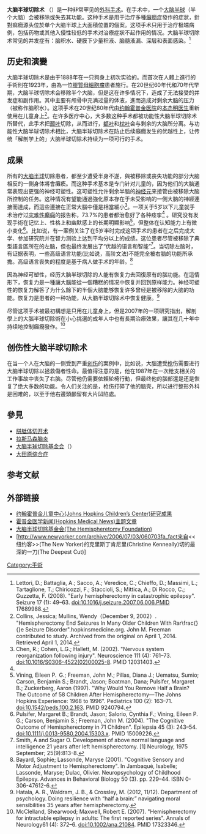 {{Rough translation}}

'''大脑半球切除术''' （{{lang-en|Hemispherectomy}}）是一种非常罕见的[[外科手术|外科手术]]。在手术中，一个[[大脑半球|大脑半球]]（半个大脑）会被移除或失去其功能。这种手术是用于治疗多種[[癲癇症|癲癇症]]發作的症狀，針對痲癇源头位於单个大脑半球上大面積位置的個案。这项手术只用于治疗极端病例，包括药物或其他入侵性较低的手术对治療症狀不起作用的情况。大脑半球切除术常见的并发症有：脑积水、硬膜下少量积液、脑髓液漏、深层和表面感染。<ref name="Lettori"> Lettori, D.; Battaglia, A.; Sacco, A.; Veredice, C.; Chieffo, D.; Massimi, L.; Tartaglione, T.; Chiricozzi, F.; Staccioli, S.; Mittica, A.; Di Rocco, C.; Guzzetta, F. (2008). "Early hemispherectomy in catastrophic epilepsy". Seizure 17 (1): 49–63. doi:10.1016/j.seizure.2007.06.006.PMID 17689988.</ref>

== {{anchor|functional hemispherectomy}}历史和演變==
大脑半球切除术是由{{link-en|弗瑞德·戈尔茨|Friedrich Goltz}}于1888年在一只狗身上初次实验的。而首次在人體上進行的手術則在1923年，由{{link-en|瓦特·丹迪|Walter Dandy}}為一位[[膠質母細胞瘤|膠質母細胞瘤]]患者施行。在20世纪60年代和70年代早期，大脑半球切除术会移除半个大脑，但是这在许多情况下，造成了无法接受的并发症和副作用。其中主要有颅骨中充满过量的体液，進而造成对剩余大脑的压力（被称作脑积水）。这项手术在20世纪80年代由[[约翰霍普金医院|约翰霍普金医院]]的[[本杰明医生|本杰明医生]]重新使用在儿童身上<ref name="Collins"> Collins, Jessica; Mullins, Wendy（December 9, 2002）. "Hemispherectomy End Seizures In Many Older Children With Rar\frac{}{}e Seizure Disorder".hopkinsmedicine.org. John M. Freeman contributed to study. Archived from the original on April 1, 2014. Retrieved April 1, 2014.</ref>。在许多医疗中心，大多数这种手术都被功能性大脑半球切除术所替代，此手术把[[颞叶|颞叶]]切除，从而进行{{le|胼胝体切开术|Corpus callosotomy}}，[[额叶|额叶]]和[[枕叶|枕叶]]会与剩余的大脑所分离。与功能性大脑半球切除术相比，大脑半球切除术在防止后续癲癇发生的优越性上，让传统「解剖学上的」大脑半球切除术持续为一项可行的手术。

== 成果 ==
所有的[[大脑半球|大脑半球]]切除患者，都至少遭受半身不遂，與被移除或丧失功能的部分大脑相反的一側身体將會癱瘓。而这种手术基本是专门针对儿童的，因为他们的大脑通常表现出更强的神经可塑性。这可塑性允许剩余半脑的[[神经元|神经元]]来接管由被移除大脑所控制的任务。这种情况有望能通過強化原本存在于未受影响的一側大脑的神經連接而達成，而這些連接在正常大腦中僅是相當細小<ref name="Chen">Chen, R.; Cohen, L.G.; Hallett, M. (2002). "Nervous system reorganization following injury". Neuroscience 111 (4): 761–73. doi:10.1016/S0306-4522(02)00025-8. PMID 12031403.</ref>。一项关于5岁以下儿童就手术治疗过[[灾难性癫痫|灾难性癫痫]]的报告称，73.7%的患者都治愈好了各种痉挛<ref name="Lettori"/> 。研究没有发现手術在记忆上、性格上和幽默感上的长期明顯影响<ref name="Vining"> Vining, Eileen P.  G.; Freeman, John M.; Pillas, Diana J.; Uematsu, Sumio; Carson, Benjamin S.; Brandt, Jason; Boatman, Dana; Pulsifer, Margaret B.; Zuckerberg, Aaron (1997). "Why Would You Remove Half a Brain? The Outcome of 58 Children After Hemispherectomy—The Johns Hopkins Experience: 1968 to 1996". Pediatrics 100 (2): 163–71. doi:10.1542/peds.100.2.163. PMID 9240794.</ref>，但整体在认知能力上有微小变化<ref name="Pulsifer"> Pulsifer, Margaret B.; Brandt, Jason; Salorio, Cynthia F.; Vining, Eileen P. G.; Carson, Benjamin S.; Freeman, John M. (2004). "The Cognitive Outcome of Hemispherectomy in 71 Children". Epilepsia 45 (3): 243–54. doi:10.1111/j.0013-9580.2004.15303.x. PMID 15009226.</ref>。比如说，有一案例关注了在5岁半时完成这项手术的患者在之后完成大学、参加研究院并在智力测验上达到平均分以上的成绩。这位患者尽管被移除了典型語言區所在的左脑，但也最终发展出了“优越的语言和智能”<ref name="Smith">Smith, A and Sugar O. Development of above normal language and intelligence 21 years after left hemispherectomy. [1] Neurology, 1975 September; 25(9):813-8.</ref>。当切除左脑时，有证据表明，一些高级语言功能(比如说，高阶文法)不能完全被右脑的功能所承擔。高级语言丧失的程度是基于病人做手术的年龄。<ref name="Bayard"> Bayard, Sophie; Lassonde, Maryse (2001). "Cognitive Sensory and Motor Adjustment to Hemispherectomy". In Jambaqué, Isabelle; Lassonde, Maryse; Dulac, Olivier. Neuropsychology of Childhood Epilepsy. Advances in Behavioral Biology 50 (3). pp. 229–44. ISBN 0-306-47612-6.</ref>

因為神经可塑性，经历大脑半球切除的人能有恢复力去回復原有的腦功能。在這情形下，恢复力是一種讓大腦能從一個糟糕的情况中恢复并回到原样能力。神经可塑性的恢复力解答了为什么餘下的半個大脑能够恢复许多曾经是被移除的大脑的功能。恢复力是患者的一种功能，从大脑半球切除术中恢复健康。<ref name="Hatala">Hatala, A. R., Waldram, J. B., & Crossley, M. (2012, 11/12). Department of psychology. Doing resilience with “half a brain:” navigating moral sensibilities 35 years after hemispherectomy.</ref>

尽管这项手术被最初構想是只用在儿童身上，但是2007年的一项研究指出，解剖學上的大腦半球切除術在小心挑選的成年人中也有長期治療效果，讓其在几十年中持续地控制癲癇發作。<ref name=McClelland">McClelland, Shearwood; Maxwell, Robert E. (2007). "Hemispherectomy for intractable epilepsy in adults: The first reported series". Annals of Neurology61 (4): 372–6. doi:10.1002/ana.21084. PMID 17323346.</ref>

==创伤性大脑半球切除术==
在当一个人在大脑的一侧受到严重[[创伤|创伤]]的案例中，比如说，大腦遭受[[枪|枪]]伤需要进行大脑半球切除以拯救傷者性命。最值得注意的是{{link-en|阿德·伊斯拉菲尔|Ahad Israfil}}，他在1987年在一次枪支相关的工作事故中丧失了右脑。尽管他仍需要依賴轮椅行動，但最终他的腦部還是还是恢复了绝大多数的功能。令人们关注的是，枪伤打碎了他的脑壳，所以进行整形外科是困难的，以至于他右邊頭顱留有大片凹陷處。

==參見==
*[[胼胝体切开术|胼胝体切开术]]
*[[拉斯马森脑炎|拉斯马森脑炎]]
*[[大脑半球切除基金会|大脑半球切除基金会]]（{{lang-en|Hemispheretomy Foundation}}）
*[[大田原综合症|大田原综合症]]

==参考文献==
{{reflist}}

==外部链接==
*[https://web.archive.org/web/20031026150416/http://www.hopkinsmedicine.org/press/2003/OCTOBER/031014.HTM 约翰霍普金儿童中心(Johns Hopkins Children’s Center)研究成果]
*[https://web.archive.org/web/20140422164349/http://www.hopkinsmedicine.org/hmn/w98/medupdate.html 霍普金医学新闻(Hopkins Medical News)主题文章]
*[http://www.hemifoundation.org 大脑半球切除基金会(The Hemispheretomy Foundation)]{{Wayback|url=http://www.hemifoundation.org/ |date=20200220013401 }}
*[http://www.newyorker.com/archive/2006/07/03/060703fa_fact来自<<纽约客>>(The New Yorker)的克里斯丁肯尼里(Christine Kenneally)切的最深的一刀(The Deepest Cut)]

[[Category:手術|Category:手術]]